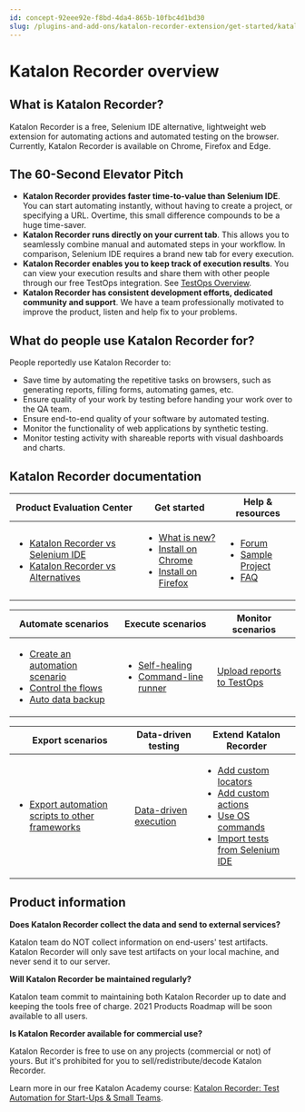```yaml
---
id: concept-92eee92e-f8bd-4da4-865b-10fbc4d1bd30
slug: /plugins-and-add-ons/katalon-recorder-extension/get-started/katalon-recorder-overview
---
```


# Katalon Recorder overview

## What is Katalon Recorder?

Katalon Recorder is a free, Selenium IDE alternative, lightweight web extension for automating actions and automated testing on the browser. Currently, Katalon Recorder is available on Chrome, Firefox and Edge.

## The 60-Second Elevator Pitch

-   **Katalon Recorder provides faster time-to-value than Selenium IDE**. You can start automating instantly, without having to create a project, or specifying a URL. Overtime, this small difference compounds to be a huge time-saver.
-   **Katalon Recorder runs directly on your current tab**. This allows you to seamlessly combine manual and automated steps in your workflow. In comparison, Selenium IDE requires a brand new tab for every execution.
-   **Katalon Recorder enables you to keep track of execution results**. You can view your execution results and share them with other people through our free TestOps integration. See [TestOps Overview](/plugins-and-add-ons/katalon-recorder-extension/get-your-job-done/execution-report/view-execution-reports-in-testops).
-   **Katalon Recorder has consistent development efforts, dedicated community and support**. We have a team professionally motivated to improve the product, listen and help fix to your problems.

## What do people use Katalon Recorder for?

People reportedly use Katalon Recorder to:

-   Save time by automating the repetitive tasks on browsers, such as generating reports, filling forms, automating games, etc.
-   Ensure quality of your work by testing before handing your work over to the QA team.
-   Ensure end-to-end quality of your software by automated testing.
-   Monitor the functionality of web applications by synthetic testing.
-   Monitor testing activity with shareable reports with visual dashboards and charts.

## Katalon Recorder documentation

<table><tr><th>Product Evaluation Center</th><th>Get started</th><th>Help & resources</th></tr><tbody><tr><td><ul><li><a href="/plugins-and-add-ons/katalon-recorder-extension/production-evaluation-center/katalon-recorder-vs-selenium-ide" >Katalon Recorder vs Selenium IDE</a></li><li><a href="/plugins-and-add-ons/katalon-recorder-extension/production-evaluation-center/katalon-recorder-vs-alternatives" >Katalon Recorder vs Alternatives</a></li></ul></td><td><ul><li><a href="/plugins-and-add-ons/katalon-recorder-extension/get-started/release-notes" >What is new?</a></li><li><a href="https://chrome.google.com/webstore/detail/katalon-recorder-selenium/ljdobmomdgdljniojadhoplhkpialdid" >Install on Chrome</a></li><li><a href="https://addons.mozilla.org/en-US/firefox/addon/katalon-automation-record/" >Install on Firefox</a></li></ul></td><td><ul><li><a href="https://forum.katalon.com/c/community-discussion/katalon-recorder/17" >Forum</a></li><li><a href="/plugins-and-add-ons/katalon-recorder-extension/help-and-resources/katalon-recorder-samples" >Sample Project</a></li><li><a href="/plugins-and-add-ons/katalon-recorder-extension/help-and-resources/katalon-recorder-faq-and-troubleshooting-instructions" >FAQ</a></li></ul></td></tr></tbody></table>

<table><tr><th>Automate scenarios</th><th>Execute scenarios</th><th>Monitor scenarios</th></tr><tbody><tr><td><ul><li><a href="/plugins-and-add-ons/katalon-recorder-extension/get-your-job-done/automate-scenarios/create-your-first-automation-script-in-katalon-recorder" >Create an automation scenario</a></li><li><a href="/plugins-and-add-ons/katalon-recorder-extension/get-your-job-done/automate-scenarios/control-the-flows/handle-conditional-cases-in-your-tests-with-katalon-recorder" >Control the flows</a></li><li><a href="/plugins-and-add-ons/katalon-recorder-extension/get-your-job-done/automate-scenarios/back-up-data-automatically-with-katalon-recorder" >Auto data backup</a></li></ul></td><td><ul><li><a href="/plugins-and-add-ons/katalon-recorder-extension/get-your-job-done/execute-scenarios/use-the-self-healing-function-in-katalon-recorder" >Self-healing</a></li><li><a href="/plugins-and-add-ons/katalon-recorder-extension/get-your-job-done/execute-scenarios/use-the-command-line-runner-in-katalon-recorder#" >Command-line runner</a></li></ul></td><td><a href="/plugins-and-add-ons/katalon-recorder-extension/get-your-job-done/execution-report/view-execution-reports-in-testops" >Upload reports to TestOps</a></td></tr></tbody></table>

<table><tr><th>Export scenarios</th><th>Data-driven testing</th><th>Extend Katalon Recorder</th></tr><tbody><tr><td><ul><li><a href="/plugins-and-add-ons/katalon-recorder-extension/get-your-job-done/export-scenarios/export-katalon-recorder-scripts-to-other-frameworks" >Export automation scripts to other frameworks</a></li></ul></td><td><a href="/plugins-and-add-ons/katalon-recorder-extension/get-your-job-done/data-driven-testing/data-driven-testing-in-katalon-recorder" >Data-driven execution</a></td><td><ul><li><a href="/plugins-and-add-ons/katalon-recorder-extension/get-your-job-done/extend-katalon-recorder/extension-scripts-for-custom-locator-builders-and-actions-in-katalon-recorder#" >Add custom locators</a></li><li><a href="/plugins-and-add-ons/katalon-recorder-extension/get-your-job-done/extend-katalon-recorder/extension-scripts-for-custom-locator-builders-and-actions-in-katalon-recorder#" >Add custom actions</a></li><li><a href="/plugins-and-add-ons/katalon-recorder-extension/get-your-job-done/extend-katalon-recorder/katalon-recorder-helper-tool#" >Use OS commands</a></li><li><a href="/plugins-and-add-ons/katalon-recorder-extension/get-your-job-done/extend-katalon-recorder/import-tests-from-selenium-ide-to-katalon-recorder" >Import tests from Selenium IDE</a></li></ul></td></tr></tbody></table>

## Product information

**Does Katalon Recorder collect the data and send to external services?**

Katalon team do NOT collect information on end-users' test artifacts. Katalon Recorder will only save test artifacts on your local machine, and never send it to our server.

**Will Katalon Recorder be maintained regularly?**

Katalon team commit to maintaining both Katalon Recorder up to date and keeping the tools free of charge. 2021 Products Roadmap will be soon available to all users.

**Is Katalon Recorder available for commercial use?**

Katalon Recorder is free to use on any projects \(commercial or not\) of yours. But it's prohibited for you to sell/redistribute/decode Katalon Recorder.

Learn more in our free Katalon Academy course: [Katalon Recorder: Test Automation for Start-Ups & Small Teams](https://academy.katalon.com/courses/browser-automation/?utm_source=kat_docs&utm_medium=kr_overview).